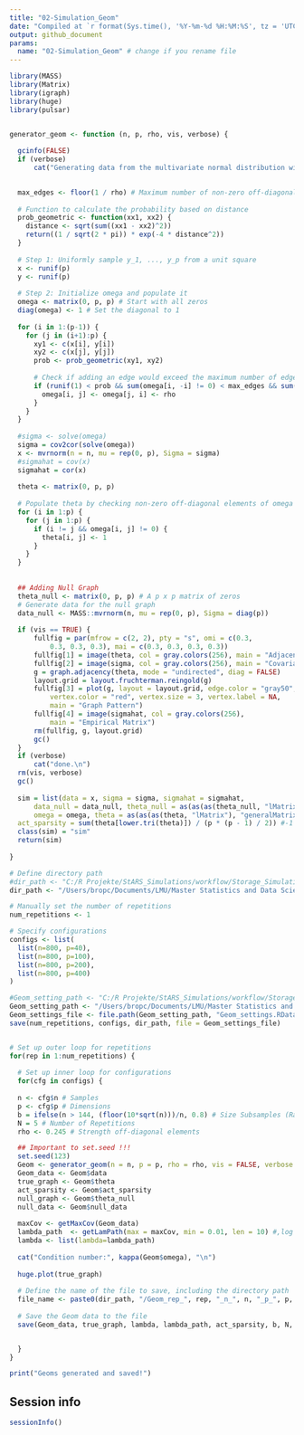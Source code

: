 ```yaml
---
title: "02-Simulation_Geom"
date: "Compiled at `r format(Sys.time(), '%Y-%m-%d %H:%M:%S', tz = 'UTC')` UTC"
output: github_document
params:
  name: "02-Simulation_Geom" # change if you rename file
---
```



```r

library(MASS)
library(Matrix)
library(igraph)
library(huge)
library(pulsar)


generator_geom <- function (n, p, rho, vis, verbose) {
  
  gcinfo(FALSE)
  if (verbose) 
      cat("Generating data from the multivariate normal distribution with the neighboorhod graph structure....")
  

  max_edges <- floor(1 / rho) # Maximum number of non-zero off-diagonal elements per row/column
  
  # Function to calculate the probability based on distance
  prob_geometric <- function(xx1, xx2) {
    distance <- sqrt(sum((xx1 - xx2)^2))
    return((1 / sqrt(2 * pi)) * exp(-4 * distance^2))
  }
  
  # Step 1: Uniformly sample y_1, ..., y_p from a unit square
  x <- runif(p)
  y <- runif(p)
  
  # Step 2: Initialize omega and populate it
  omega <- matrix(0, p, p) # Start with all zeros
  diag(omega) <- 1 # Set the diagonal to 1
  
  for (i in 1:(p-1)) {
    for (j in (i+1):p) {
      xy1 <- c(x[i], y[i])
      xy2 <- c(x[j], y[j])
      prob <- prob_geometric(xy1, xy2)
  
      # Check if adding an edge would exceed the maximum number of edges for either node
      if (runif(1) < prob && sum(omega[i, -i] != 0) < max_edges && sum(omega[-j, j] != 0) < max_edges) {
        omega[i, j] <- omega[j, i] <- rho
      }
    }
  }
  
  #sigma <- solve(omega) 
  sigma = cov2cor(solve(omega)) 
  x <- mvrnorm(n = n, mu = rep(0, p), Sigma = sigma)
  #sigmahat = cov(x)
  sigmahat = cor(x)
  
  theta <- matrix(0, p, p)
    
  # Populate theta by checking non-zero off-diagonal elements of omega
  for (i in 1:p) {
    for (j in 1:p) {
      if (i != j && omega[i, j] != 0) {
        theta[i, j] <- 1
      }
    }
  }
  
  
  ## Adding Null Graph
  theta_null <- matrix(0, p, p) # A p x p matrix of zeros
  # Generate data for the null graph
  data_null <- MASS::mvrnorm(n, mu = rep(0, p), Sigma = diag(p))
  
  if (vis == TRUE) {
      fullfig = par(mfrow = c(2, 2), pty = "s", omi = c(0.3, 
          0.3, 0.3, 0.3), mai = c(0.3, 0.3, 0.3, 0.3))
      fullfig[1] = image(theta, col = gray.colors(256), main = "Adjacency Matrix")
      fullfig[2] = image(sigma, col = gray.colors(256), main = "Covariance Matrix")
      g = graph.adjacency(theta, mode = "undirected", diag = FALSE)
      layout.grid = layout.fruchterman.reingold(g)
      fullfig[3] = plot(g, layout = layout.grid, edge.color = "gray50", 
          vertex.color = "red", vertex.size = 3, vertex.label = NA, 
          main = "Graph Pattern")
      fullfig[4] = image(sigmahat, col = gray.colors(256), 
          main = "Empirical Matrix")
      rm(fullfig, g, layout.grid)
      gc()
  }
  if (verbose) 
      cat("done.\n")
  rm(vis, verbose)
  gc()
  
  sim = list(data = x, sigma = sigma, sigmahat = sigmahat, 
      data_null = data_null, theta_null = as(as(as(theta_null, "lMatrix"), "generalMatrix"), "CsparseMatrix"),
      omega = omega, theta = as(as(as(theta, "lMatrix"), "generalMatrix"), "CsparseMatrix"),
  act_sparsity = sum(theta[lower.tri(theta)]) / (p * (p - 1) / 2)) #-1 because every node can connect to p-1 nodes (discarding diag)
  class(sim) = "sim"
  return(sim)
  
}

```


```r

# Define directory path
#dir_path <- "C:/R Projekte/StARS_Simulations/workflow/Storage_Simulation_Geom"
dir_path <- "/Users/bropc/Documents/LMU/Master Statistics and Data Science/Masterarbeit/R Master/StARS_Simulations/workflow/Storage_Simulation_Geom"

# Manually set the number of repetitions
num_repetitions <- 1

# Specify configurations
configs <- list(
  list(n=800, p=40),
  list(n=800, p=100),
  list(n=800, p=200),
  list(n=800, p=400)
)

#Geom_setting_path <- "C:/R Projekte/StARS_Simulations/workflow/Storage_Settings/" 
Geom_setting_path <- "/Users/bropc/Documents/LMU/Master Statistics and Data Science/Masterarbeit/R Master/StARS_Simulations/workflow/Storage_Settings/"
Geom_settings_file <- file.path(Geom_setting_path, "Geom_settings.RData")
save(num_repetitions, configs, dir_path, file = Geom_settings_file)


# Set up outer loop for repetitions
for(rep in 1:num_repetitions) {
  
  # Set up inner loop for configurations
  for(cfg in configs) {
    
  n <- cfg$n # Samples
  p <- cfg$p # Dimensions
  b = ifelse(n > 144, (floor(10*sqrt(n)))/n, 0.8) # Size Subsamples (Ratio)
  N = 5 # Number of Repetitions
  rho <- 0.245 # Strength off-diagonal elements

  ## Important to set.seed !!!
  set.seed(123)
  Geom <- generator_geom(n = n, p = p, rho = rho, vis = FALSE, verbose = TRUE)
  Geom_data <- Geom$data
  true_graph <- Geom$theta
  act_sparsity <- Geom$act_sparsity
  null_graph <- Geom$theta_null
  null_data <- Geom$null_data
  
  maxCov <- getMaxCov(Geom_data)
  lambda_path  <- getLamPath(max = maxCov, min = 0.01, len = 10) #,log = TRUE
  lambda <- list(lambda=lambda_path)
  
  cat("Condition number:", kappa(Geom$omega), "\n")
  
  huge.plot(true_graph)
  
  # Define the name of the file to save, including the directory path
  file_name <- paste0(dir_path, "/Geom_rep_", rep, "_n_", n, "_p_", p, ".RData")
  
  # Save the Geom data to the file
  save(Geom_data, true_graph, lambda, lambda_path, act_sparsity, b, N, null_data, null_graph, file = file_name)


  }
}

print("Geoms generated and saved!")


```



## Session info
```r
sessionInfo()
```



